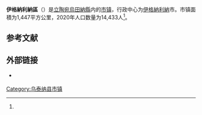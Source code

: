 {{noteTA
|1=zh:乌田纳;zh-cn:乌泰纳;zh-hk:烏泰納;zh-tw:烏田納;
}}
{{Infobox settlement
| name                    = 伊格納利納區
| native_name             = Ignalinos rajono savivaldybė
| native_name_lang        = lt
| settlement_type         = [[立陶宛市镇|市镇]]
| image_skyline           = Ignalina, Lithuania - panoramio (24).jpg
| image_caption           = 伊格納利納區里的教堂建筑
| image_flag              = 
| flag_size               = 125px
| image_shield            = Coat of arms of Ignalina (Lithuania).svg
| shield_size             = 75px
| image_map               = Ignalina dst.svg
| map_caption             = 伊格納利納區在立陶宛的位置
| coordinates             = 
| coor_pinpoint           = 
| coordinates_footnotes   = 
| subdivision_type        = [[世界政區索引|国家]]
| subdivision_name        = {{LIT}}
| subdivision_type1       = 传统地区
| subdivision_name1       = [[奧克施泰提亞|奧克施泰提亞]]
| subdivision_type2       = [[立陶宛縣份|县份]]
| subdivision_name2       = [[Image:Utena_County_COA.png|17px]] [[烏田納縣|烏田納縣]]
| established_title       = 建立
| established_date        = 
| seat_type               = 行政中心
| seat                    = [[伊格納利納|伊格納利納]]
| unit_pref               = Metric
| area_total_km2          = 1447
| area_rank               = 
| area_note               = 
| area_footnotes          = <ref name=VLE>{{cite encyclopedia | encyclopedia = Visuotinė lietuvių enciklopedija | title = Ignalinos rajono savivaldybė | url = https://www.vle.lt/straipsnis/ignalinos-rajono-savivaldybe/ | access-date = 2021-07-07 | language = lt | edition =  | date = 2014 | publisher = Mokslo ir enciklopedijų leidybos institutas | volume = 24 | location = Vilnius | archive-date = 2021-07-10 | archive-url = https://web.archive.org/web/20210710224724/https://www.vle.lt/straipsnis/ignalinos-rajono-savivaldybe/ }}</ref>
| population_as_of        = 2020年估计
| population_total        = 14433
| population_density_km2  = auto
| population_note         = 
| population_footnotes    = <ref name=VLE/>
| timezone1               = [[欧洲东部时间|EET]]
| utc_offset1             = +2
| timezone1_DST           = [[欧洲东部夏令时间|EEST]]
| utc_offset1_DST         = +3
| postal_code_type        = 邮政编码
| postal_code             = 
| area_code_type          = 
| area_code               = 386
| iso_code                = 
| website                 = {{URL|https://www.ignalina.lt/}}
| footnotes               = 
}}
'''伊格納利納區'''（{{lang-lt|Ignalinos rajono savivaldybė}}）是[[立陶宛|立陶宛]][[烏田納縣|烏田納縣]]内的[[立陶宛市镇|市镇]]，行政中心为[[伊格納利納|伊格納利納]]市。市镇面積为1,447平方公里，2020年人口数量为14,433人<ref name=VLE/>。

== 参考文献 ==
{{Reflist}}

== 外部链接 ==
{{commonscat|Ignalina District Municipality|position=left}}
* {{Official site|https://www.ignalina.lt/}} {{lt icon}} {{en}}

{{Lithuania-geo-stub}}

{{DEFAULTSORT:Ignalina}}
[[Category:乌泰纳县市镇|Category:乌泰纳县市镇]]